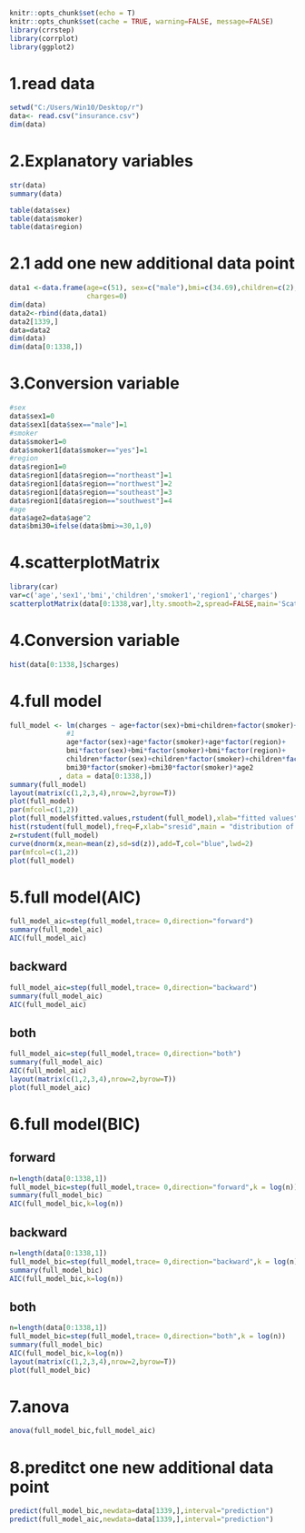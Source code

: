 

```{r setup, include=FALSE}
knitr::opts_chunk$set(echo = T)
knitr::opts_chunk$set(cache = TRUE, warning=FALSE, message=FALSE)
library(crrstep)
library(corrplot)
library(ggplot2)
```

# 1.read data
```{r }
setwd("C:/Users/Win10/Desktop/r")
data<- read.csv("insurance.csv")
dim(data)
```

# 2.Explanatory variables

```{r }
str(data)
summary(data)

table(data$sex)
table(data$smoker)
table(data$region)
```

# 2.1 add one	new	additional	data	point

```{r }
data1 <-data.frame(age=c(51), sex=c("male"),bmi=c(34.69),children=c(2),smoker="yes",region="northwest",
                   charges=0)
dim(data)
data2<-rbind(data,data1)
data2[1339,]
data=data2
dim(data)
dim(data[0:1338,])
```

# 3.Conversion variable

```{r }
#sex
data$sex1=0
data$sex1[data$sex=="male"]=1
#smoker
data$smoker1=0
data$smoker1[data$smoker=="yes"]=1
#region
data$region1=0
data$region1[data$region=="northeast"]=1
data$region1[data$region=="northwest"]=2
data$region1[data$region=="southeast"]=3
data$region1[data$region=="southwest"]=4
#age
data$age2=data$age^2
data$bmi30=ifelse(data$bmi>=30,1,0)
```


# 4.scatterplotMatrix

```{r }
library(car)
var=c('age','sex1','bmi','children','smoker1','region1','charges')
scatterplotMatrix(data[0:1338,var],lty.smooth=2,spread=FALSE,main='Scatter Plot Matrix')
```

# 4.Conversion variable

```{r }
hist(data[0:1338,]$charges)
```



# 4.full model
```{r }
full_model <- lm(charges ~ age+factor(sex)+bmi+children+factor(smoker)+factor(region)+
              #1
              age*factor(sex)+age*factor(smoker)+age*factor(region)+
              bmi*factor(sex)+bmi*factor(smoker)+bmi*factor(region)+
              children*factor(sex)+children*factor(smoker)+children*factor(region)+bmi30+age2+
              bmi30*factor(smoker)+bmi30*factor(smoker)*age2
            , data = data[0:1338,])
summary(full_model)
layout(matrix(c(1,2,3,4),nrow=2,byrow=T))
plot(full_model)
par(mfcol=c(1,2)) 
plot(full_model$fitted.values,rstudent(full_model),xlab="fitted values",ylab="Studentized Residuals",main = "studentized residuals vs fitted")
hist(rstudent(full_model),freq=F,xlab="sresid",main = "distribution of studentized residuals")
z=rstudent(full_model)
curve(dnorm(x,mean=mean(z),sd=sd(z)),add=T,col="blue",lwd=2)
par(mfcol=c(1,2)) 
plot(full_model)
```


# 5.full model(AIC)

```{r }
full_model_aic=step(full_model,trace= 0,direction="forward")
summary(full_model_aic)
AIC(full_model_aic)
```


## backward

```{r }
full_model_aic=step(full_model,trace= 0,direction="backward")
summary(full_model_aic)
AIC(full_model_aic)
```


## both

```{r }
full_model_aic=step(full_model,trace= 0,direction="both")
summary(full_model_aic)
AIC(full_model_aic)
layout(matrix(c(1,2,3,4),nrow=2,byrow=T))
plot(full_model_aic)
```

# 6.full model(BIC)

## forward

```{r }
n=length(data[0:1338,1])
full_model_bic=step(full_model,trace= 0,direction="forward",k = log(n))
summary(full_model_bic)
AIC(full_model_bic,k=log(n))
```

## backward

```{r }
n=length(data[0:1338,1])
full_model_bic=step(full_model,trace= 0,direction="backward",k = log(n))
summary(full_model_bic)
AIC(full_model_bic,k=log(n))
```

## both

```{r }
n=length(data[0:1338,1])
full_model_bic=step(full_model,trace= 0,direction="both",k = log(n))
summary(full_model_bic)
AIC(full_model_bic,k=log(n))
layout(matrix(c(1,2,3,4),nrow=2,byrow=T))
plot(full_model_bic)
```

# 7.anova

```{r }
anova(full_model_bic,full_model_aic)
```

# 8.preditct one new	additional	data	point

```{r }
predict(full_model_bic,newdata=data[1339,],interval="prediction")
predict(full_model_aic,newdata=data[1339,],interval="prediction")
```


